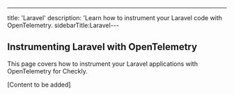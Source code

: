 ---
title: 'Laravel'
description: 'Learn how to instrument your Laravel code with OpenTelemetry.
sidebarTitle:Laravel---

## Instrumenting Laravel with OpenTelemetry

This page covers how to instrument your Laravel applications with OpenTelemetry for Checkly.

[Content to be added] 